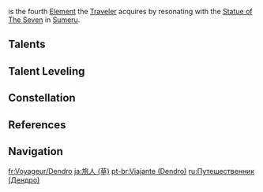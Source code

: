 {{Traveler Infobox
|element     = Dendro
|order       = 4
|releaseDate = 2022-08-23
}}
{{Main|Traveler}}
{{Dendro}} is the fourth [[Element]] the [[Traveler]] acquires by resonating with the [[Statue of The Seven]] in [[Sumeru]].

==Talents==
{{Talent Table|Traveler (Dendro)}}

==Talent Leveling==
{{Talent Upgrade|Sumeru}}

==Constellation==
{{Constellation Table|Traveler (Dendro)}}

==References==
{{reflist}}

==Navigation==
{{Traveler Navbox}}

[[fr:Voyageur/Dendro]]
[[ja:旅人 (草)]]
[[pt-br:Viajante (Dendro)]]
[[ru:Путешественник (Дендро)]]